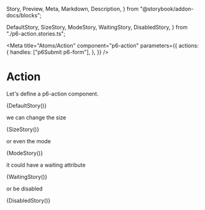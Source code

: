   Story,
  Preview,
  Meta,
  Markdown,
  Description,
} from "@storybook/addon-docs/blocks";


  DefaultStory,
  SizeStory,
  ModeStory,
  WaitingStory,
  DisabledStory,
} from "./p6-action.stories.ts";

<Meta
  title="Atoms/Action"
  component="p6-action"
  parameters={{
    actions: {
      handles: ["p6Submit p6-form"],
    },
  }}
/>

# Action

Let's define a p6-action component.

<Preview>
  <Story name="Default" height="58px" parameters={DefaultStory.parameters}>
    {DefaultStory()}
  </Story>
</Preview>

we can change the size

<Preview>
  <Story name="Sizes" height="58px" parameters={SizeStory.parameters}>
    {SizeStory()}
  </Story>
</Preview>

or even the mode

<Preview>
  <Story name="Modes" height="58px" parameters={ModeStory.parameters}>
    {ModeStory()}
  </Story>
</Preview>

it could have a waiting attribute

<Preview>
  <Story name="Waiting" height="58px" parameters={WaitingStory.parameters}>
    {WaitingStory()}
  </Story>
</Preview>

or be disabled

<Preview>
  <Story name="Disabled" height="58px" parameters={DisabledStory.parameters}>
    {DisabledStory()}
  </Story>
</Preview>

<Description markdown={Readme} />
